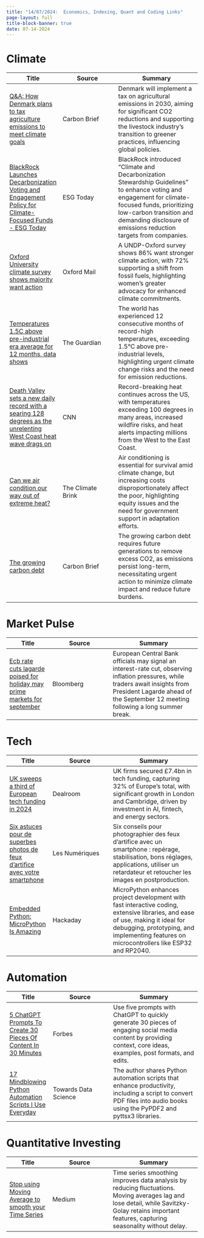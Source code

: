 ```yaml
---
title: "14/07/2024:  Economics, Indexing, Quant and Coding Links"
page-layout: full
title-block-banner: true
date: 07-14-2024
---
```


# Climate

| Title | Source | Summary |
|-----|-------|----------|
| [Q&A: How Denmark plans to tax agriculture emissions to meet climate goals](https://www.carbonbrief.org/qa-how-denmark-plans-to-tax-agriculture-emissions-to-meet-climate-goals/) | Carbon Brief | Denmark will implement a tax on agricultural emissions in 2030, aiming for significant CO2 reductions and supporting the livestock industry's transition to greener practices, influencing global policies.  | 
| [BlackRock Launches Decarbonization Voting and Engagement Policy for Climate-Focused Funds - ESG Today](https://www.esgtoday.com/blackrock-launches-decarbonization-voting-and-engagement-policy-for-climate-focused-funds/) | ESG Today | BlackRock introduced "Climate and Decarbonization Stewardship Guidelines" to enhance voting and engagement for climate-focused funds, prioritizing low-carbon transition and demanding disclosure of emissions reduction targets from companies.  | 
| [Oxford University climate survey shows majority want action](https://www.oxfordmail.co.uk/news/24401044.oxford-university-climate-survey-shows-majority-want-action/) | Oxford Mail | A UNDP-Oxford survey shows 86% want stronger climate action, with 72% supporting a shift from fossil fuels, highlighting women's greater advocacy for enhanced climate commitments.  | 
| [Temperatures 1.5C above pre-industrial era average for 12 months, data shows](https://www.theguardian.com/environment/article/2024/jul/08/temperatures-1-point-5c-above-pre-industrial-era-average-for-12-months-data-shows) | The Guardian | The world has experienced 12 consecutive months of record-high temperatures, exceeding 1.5°C above pre-industrial levels, highlighting urgent climate change risks and the need for emission reductions.  | 
| [Death Valley sets a new daily record with a searing 128 degrees as the unrelenting West Coast heat wave drags on](https://www.cnn.com/2024/07/07/weather/west-coast-heat-wave-california-nevada-oregon/index.html) | CNN | Record-breaking heat continues across the US, with temperatures exceeding 100 degrees in many areas, increased wildfire risks, and heat alerts impacting millions from the West to the East Coast.  | 
| [Can we air condition our way out of extreme heat?](https://www.theclimatebrink.com/p/can-we-air-condition-our-way-out) | The Climate Brink | Air conditioning is essential for survival amid climate change, but increasing costs disproportionately affect the poor, highlighting equity issues and the need for government support in adaptation efforts.  | 
| [The growing carbon debt](https://www.theclimatebrink.com/p/the-growing-carbon-debt) | Carbon Brief | The growing carbon debt requires future generations to remove excess CO2, as emissions persist long-term, necessitating urgent action to minimize climate impact and reduce future burdens.  | 


# Market Pulse

| Title | Source | Summary |
|-----|-------|----------|
| [Ecb rate cuts lagarde poised for holiday may prime markets for september](https://www.bloomberg.com/news/articles/2024-07-13/ecb-rate-cuts-lagarde-poised-for-holiday-may-prime-markets-for-september?srnd=economics-v2&sref=ZPVkTM30) | Bloomberg | European Central Bank officials may signal an interest-rate cut, observing inflation pressures, while traders await insights from President Lagarde ahead of the September 12 meeting following a long summer break.  | 


# Tech

| Title | Source | Summary |
|-----|-------|----------|
| [UK sweeps a third of European tech funding in 2024](https://www.cityam.com/uk-sweeps-a-third-of-european-tech-funding-in-2024-as-london-and-cambridge-boom/) | Dealroom | UK firms secured £7.4bn in tech funding, capturing 32% of Europe’s total, with significant growth in London and Cambridge, driven by investment in AI, fintech, and energy sectors.  | 
| [Six astuces pour de superbes photos de feux d'artifice avec votre smartphone](https://www.lesnumeriques.com/photo/six-astuces-pour-de-superbes-photos-de-feux-d-artifice-avec-votre-smartphone-a224069.html) | Les Numériques | Six conseils pour photographier des feux d'artifice avec un smartphone : repérage, stabilisation, bons réglages, applications, utiliser un retardateur et retoucher les images en postproduction.  | 
| [Embedded Python: MicroPython Is Amazing](https://hackaday.com/2024/07/11/embedded-python-micropython-is-amazing/) | Hackaday | MicroPython enhances project development with fast interactive coding, extensive libraries, and ease of use, making it ideal for debugging, prototyping, and implementing features on microcontrollers like ESP32 and RP2040.  | 


# Automation

| Title | Source | Summary |
|-----|-------|----------|
| [5 ChatGPT Prompts To Create 30 Pieces Of Content In 30 Minutes](https://www.forbes.com/sites/jodiecook/2024/07/12/5-chatgpt-prompts-to-create-30-pieces-of-content-in-30-minutes/) | Forbes | Use five prompts with ChatGPT to quickly generate 30 pieces of engaging social media content by providing context, core ideas, examples, post formats, and edits.  | 
| [17 Mindblowing Python Automation Scripts I Use Everyday](https://medium.com/pythoneers/17-mindblowing-python-automation-scripts-i-use-everyday-523fb1eb9284) | Towards Data Science | The author shares Python automation scripts that enhance productivity, including a script to convert PDF files into audio books using the PyPDF2 and pyttsx3 libraries.  | 


# Quantitative Investing

| Title | Source | Summary |
|-----|-------|----------|
| [Stop using Moving Average to smooth your Time Series](https://medium.com/bip-xtech/stop-using-moving-average-to-smooth-your-time-series-2179af9ed59b) | Medium | Time series smoothing improves data analysis by reducing fluctuations. Moving averages lag and lose detail, while Savitzky-Golay retains important features, capturing seasonality without delay.  | 
